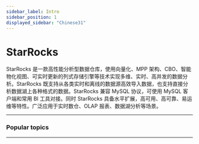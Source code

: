 ```yaml
---
sidebar_label: Intro
sidebar_position: 1
displayed_sidebar: "Chinese31"
---
```


# StarRocks

 StarRocks 是一款高性能分析型数据仓库，使用向量化、MPP 架构、CBO、智能物化视图、可实时更新的列式存储引擎等技术实现多维、实时、高并发的数据分析。StarRocks 既支持从各类实时和离线的数据源高效导入数据，也支持直接分析数据湖上各种格式的数据。StarRocks 兼容 MySQL 协议，可使用 MySQL 客户端和常用 BI 工具对接。同时 StarRocks 具备水平扩展，高可用、高可靠、易运维等特性。广泛应用于实时数仓、OLAP 报表、数据湖分析等场景。

---

### Popular topics

<FeatureList />

---

